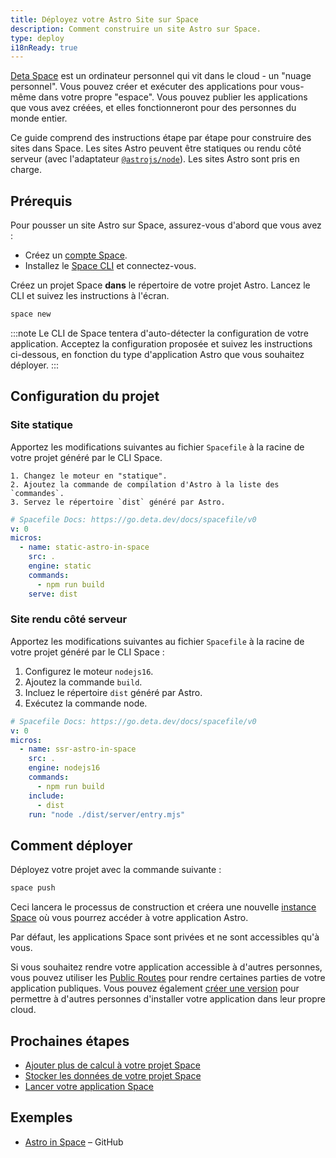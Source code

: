 ```yaml
---
title: Déployez votre Astro Site sur Space
description: Comment construire un site Astro sur Space.
type: deploy
i18nReady: true
---
```


[Deta Space](https://deta.space/developers) est un ordinateur personnel qui vit dans le cloud - un "nuage personnel". Vous pouvez créer et exécuter des applications pour vous-même dans votre propre "espace". Vous pouvez publier les applications que vous avez créées, et elles fonctionneront pour des personnes du monde entier.

Ce guide comprend des instructions étape par étape pour construire des sites dans Space. Les sites Astro peuvent être statiques ou rendu côté serveur (avec l'adaptateur [`@astrojs/node`](/fr/guides/integrations-guide/node/)). Les sites Astro sont pris en charge.

## Prérequis

Pour pousser un site Astro sur Space, assurez-vous d'abord que vous avez :

- Créez un [compte Space](https://deta.space).
- Installez le [Space CLI](https://deta.space/docs/en/build/reference/cli) et connectez-vous.

Créez un projet Space **dans** le répertoire de votre projet Astro. Lancez le CLI et suivez les instructions à l'écran.

```bash
space new
```

:::note
Le CLI de Space tentera d'auto-détecter la configuration de votre application. Acceptez la configuration proposée et suivez les instructions ci-dessous, en fonction du type d'application Astro que vous souhaitez déployer.
:::


## Configuration du projet

### Site statique

Apportez les modifications suivantes au fichier `Spacefile` à la racine de votre projet généré par le CLI Space.

	1. Changez le moteur en "statique".
	2. Ajoutez la commande de compilation d'Astro à la liste des `commandes`.
	3. Servez le répertoire `dist` généré par Astro. 

```yaml title="Spacefile" {6,8,9}
# Spacefile Docs: https://go.deta.dev/docs/spacefile/v0
v: 0
micros:
  - name: static-astro-in-space
    src: .
    engine: static
    commands:
      - npm run build
    serve: dist
```

### Site rendu côté serveur


Apportez les modifications suivantes au fichier `Spacefile` à la racine de votre projet généré par le CLI Space :

1. Configurez le moteur `nodejs16`.
2. Ajoutez la commande `build`.
3. Incluez le répertoire `dist` généré par Astro.
4. Exécutez la commande node.

```yaml title="Spacefile" {6,8,10,11}
# Spacefile Docs: https://go.deta.dev/docs/spacefile/v0
v: 0
micros:
  - name: ssr-astro-in-space
    src: .
    engine: nodejs16
    commands:
      - npm run build
    include:
      - dist
    run: "node ./dist/server/entry.mjs"
```

## Comment déployer

Déployez votre projet avec la commande suivante :

```bash
space push
```

Ceci lancera le processus de construction et créera une nouvelle [instance Space](https://deta.space/docs/en/build/fundamentals/development/builder-instance#for-testing) où vous pourrez accéder à votre application Astro.

Par défaut, les applications Space sont privées et ne sont accessibles qu'à vous.

Si vous souhaitez rendre votre application accessible à d'autres personnes, vous pouvez utiliser les [Public Routes](https://deta.space/docs/en/reference/spacefile#public_routes) pour rendre certaines parties de votre application publiques. Vous pouvez également [créer une version](https://deta.space/docs/en/publish/releasing#releases) pour permettre à d'autres personnes d'installer votre application dans leur propre cloud.

## Prochaines étapes

- [Ajouter plus de calcul à votre projet Space](https://deta.space/docs/en/build/fundamentals/the-space-runtime/micros#adding-a-micro)
- [Stocker les données de votre projet Space](https://deta.space/docs/en/build/fundamentals/data-storage#content)
- [Lancer votre application Space](https://deta.space/docs/en/publish/releasing#releases)

## Exemples

- [Astro in Space](https://github.com/BogDAAAMN/astro-in-space) – GitHub
